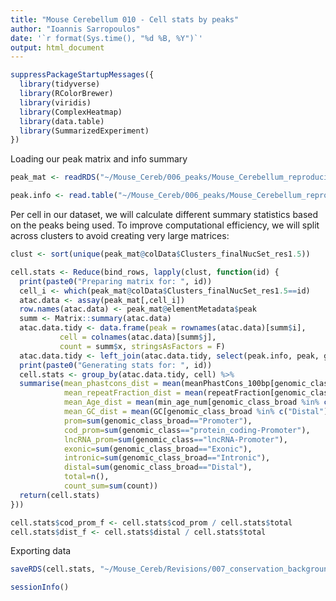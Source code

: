```yaml
---
title: "Mouse Cerebellum 010 - Cell stats by peaks"
author: "Ioannis Sarropoulos"
date: '`r format(Sys.time(), "%d %B, %Y")`'
output: html_document
---
```


```r
suppressPackageStartupMessages({
  library(tidyverse)
  library(RColorBrewer)
  library(viridis)
  library(ComplexHeatmap)
  library(data.table)
  library(SummarizedExperiment)
})
```

Loading our peak matrix and info summary

```r
peak_mat <- readRDS("~/Mouse_Cereb/006_peaks/Mouse_Cerebellum_reproducible_peak_matrix_SE_withInfo_robustPeaks.rds")

peak.info <- read.table("~/Mouse_Cereb/006_peaks/Mouse_Cerebellum_reproducible_peaks_summary.txt", header = T, sep = "\t", stringsAsFactors = F)
```

Per cell in our dataset, we will calculate different summary statistics based on the peaks being used. To improve computational efficiency, we will split across clusters to avoid creating very large matrices:

```r
clust <- sort(unique(peak_mat@colData$Clusters_finalNucSet_res1.5))

cell.stats <- Reduce(bind_rows, lapply(clust, function(id) {
  print(paste0("Preparing matrix for: ", id))
  cell_i <- which(peak_mat@colData$Clusters_finalNucSet_res1.5==id)
  atac.data <- assay(peak_mat[,cell_i])
  row.names(atac.data) <- peak_mat@elementMetadata$peak
  summ <- Matrix::summary(atac.data)
  atac.data.tidy <- data.frame(peak = rownames(atac.data)[summ$i],
           cell = colnames(atac.data)[summ$j],
           count = summ$x, stringsAsFactors = F)
  atac.data.tidy <- left_join(atac.data.tidy, select(peak.info, peak, genomic_class, genomic_class_broad, meanPhastCons_100bp, min_age_num, repeatOverlap, repeatFraction, GC))
  print(paste0("Generating stats for: ", id))
  cell.stats <- group_by(atac.data.tidy, cell) %>%
  summarise(mean_phastcons_dist = mean(meanPhastCons_100bp[genomic_class_broad %in% c("Distal")]),
            mean_repeatFraction_dist = mean(repeatFraction[genomic_class_broad %in% c("Distal")]),
            mean_Age_dist = mean(min_age_num[genomic_class_broad %in% c("Distal")]),
            mean_GC_dist = mean(GC[genomic_class_broad %in% c("Distal")]),
            prom=sum(genomic_class_broad=="Promoter"),
            cod_prom=sum(genomic_class=="protein_coding-Promoter"),
            lncRNA_prom=sum(genomic_class=="lncRNA-Promoter"),
            exonic=sum(genomic_class_broad=="Exonic"),
            intronic=sum(genomic_class_broad=="Intronic"),
            distal=sum(genomic_class_broad=="Distal"),
            total=n(),
            count_sum=sum(count))
  return(cell.stats)
}))

cell.stats$cod_prom_f <- cell.stats$cod_prom / cell.stats$total
cell.stats$dist_f <- cell.stats$distal / cell.stats$total
```

Exporting data

```r
saveRDS(cell.stats, "~/Mouse_Cereb/Revisions/007_conservation_backgroundDist/Mouse_Cerebellum_cellStats_byPeaks_distOnly.rds")
```

```r
sessionInfo()
```

